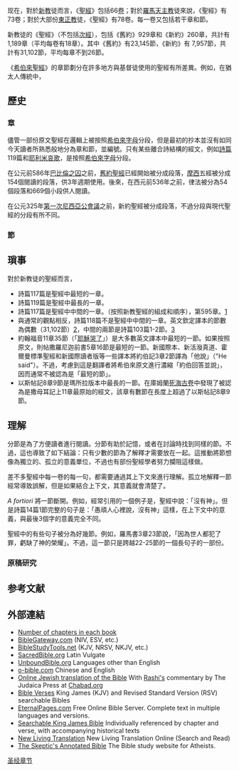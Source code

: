 {{圣经相关}}{{圣经}}{{希伯来圣经目录}}{{新约圣经目录}}

现在，對於[[新教|新教]]徒而言，《[[聖經|聖經]]》包括66[[聖經各卷|卷]]；對於[[羅馬天主教|羅馬天主教]]徒來說，《聖經》有73卷；對於大部份[[東正教|東正教]]徒，《聖經》有78卷。每一卷又包括若干章和節。  

新教徒的《聖經》（不包括[[次經|次經]]），包括《舊約》929章和《新約》260章，共計有1,189章（平均每卷有18章）。其中《舊約》有23,145節，《新約》有 7,957節，共計有31,102節，平均每章不到26節。 

《[[希伯來聖經|希伯來聖經]]》的章節劃分在許多地方與基督徒使用的聖經有所差異。例如，在猶太人傳統中，<!-- the ascriptions to 詩篇 are regarded as 獨立的 verses, making 116 more verses,然而基督徒的慣例 is to count and number each Psalm ascription together with the first verse following it. -->  

==歷史==
===章===
儘管一部份原文聖經在邏輯上被按照[[希伯來字母|希伯來字母]]分段，但是最初的抄本並沒有如同今天讀者所熟悉般地分為章和節，並編號。只有某些離合詩結構的經文，例如[[詩篇|詩篇]]119篇和[[耶利米哀歌|耶利米哀歌]]，是按照[[希伯來字母|希伯來字母]]分段。

在公元前586年[[巴比倫之囚|巴比倫之囚]]之前，[[舊約聖經|舊約聖經]]已經開始被分成段落，[[摩西|摩西]]五經被分成154個閱讀的段落，供3年週期使用。後來，在西元前536年之前，律法被分為54個段落和669個小段供人閱讀。

在公元325年[[第一次尼西亞公會議|第一次尼西亞公會議]]之前，新約聖經被分成段落，不過分段與現代聖經的分段有所不同。

===節===

==瑣事==
對於新教徒的聖經而言，
* 詩篇117篇是聖經中最短的一章。
* 詩篇119篇是聖經中最長的一章。
* 詩篇117篇是聖經中中間的一章。（按照新教聖經的組成和順序），第595章。[https://web.archive.org/web/20050828035123/http://www.breakthechain.org/exclusives/midbible.html]  
* 與通常的觀點相反，詩篇118篇不是聖經中中間的一章。英文欽定譯本的節數為偶數（31,102節）[https://web.archive.org/web/20070810180649/http://www.blueletterbible.org/study/misc/66books.html]，中間的兩節是詩篇103篇1-2節。[http://www.biblebelievers.com/believers-org/kjv-stats.html]{{Wayback|url=http://www.biblebelievers.com/believers-org/kjv-stats.html |date=20070529221735 }}
* 約翰福音11章35節（「[[耶穌哭了|耶穌哭了]]」）是大多數英文譯本中最短的一節。如果按照原文，則帖撒羅尼迦前書5章16節是最短的一節。新國際本、新活潑真道、霍爾曼標準聖經和新國際讀者版等一些譯本將約伯記3章2節譯為「他說」（"He said"）。不過，考慮到這是翻譯者將希伯來原文進行濃縮「約伯回答並說」，因而通常不被認為是「最短的節」。
* 以斯帖記8章9節是瑪所拉版本中最長的一節。在庫姆蘭[[死海古卷|死海古卷]]中發現了被認為是撒母耳記上11章最原始的經文，該章有數節在長度上超過了以斯帖記8章9節。

==理解==
分節是為了方便讀者進行閱讀。分節有助於記憶，或者在討論時找到同樣的節。不過，這也導致了如下結論：只有少數的節為了解釋才需要放在一起。這推動將節想像為獨立的、孤立的意義單位，不過也有部份聖經學者努力攔阻這樣做。 

差不多聖經中每一卷的每一句，都需要通過其上下文來進行理解。孤立地解釋一節經常導致誤解，但是如果結合上下文，其意義就會清楚了。  

''A fortiori'' 將一節斷開。例如，經常引用的一個例子是，聖經中說：「沒有神」。但是詩篇14篇1節完整的句子是：「愚頑人心裡說，沒有神」這樣，在上下文中的意義，與最後3個字的意義完全不同。

聖經中的有些句子被分為好幾節。例如，羅馬書3章23節說，「因為世人都犯了罪，虧缺了神的榮耀」。不過，這一節只是跨越22-25節的一個長句子的一部份。

===原稿研究===

== 参考文献 ==
{{Reflist}}

== 外部連結 ==
*[https://web.archive.org/web/20070317104319/http://www.greatcommission.com/BibleBookChapters.htm Number of chapters in each book]
*[http://www.BibleGateway.com/ BibleGateway.com]{{Wayback|url=http://www.biblegateway.com/ |date=20190816032336 }} (NIV, ESV, etc.)
*[http://biblestudytools.net/ BibleStudyTools.net]{{Wayback|url=http://biblestudytools.net/ |date=20070509052456 }} (KJV, NRSV, NKJV, etc.)
*[http://www.sacredbible.org/ SacredBible.org]{{Wayback|url=http://www.sacredbible.org/ |date=20070517224710 }} Latin Vulgate
*[http://www.unboundbible.org/ UnboundBible.org]{{Wayback|url=http://www.unboundbible.org/ |date=20070510085014 }} Languages other than English
*[http://www.o-bible.com/ o-bible.com]{{Wayback|url=http://www.o-bible.com/ |date=20070524044659 }} Chinese and English
*[http://www.chabad.org/article.asp?AID=63255 Online Jewish translation of the Bible]{{Wayback|url=http://www.chabad.org/article.asp?AID=63255 |date=20181006211058 }} With [[Rashi|Rashi's]] commentary by The Judaica Press at [[Chabad.org|Chabad.org]]
*[http://www.mybiblescripture.com/ Bible Verses]{{Wayback|url=http://www.mybiblescripture.com/ |date=20070727023102 }} King James (KJV) and Revised Standard Version (RSV) searchable Bibles
*[http://www.EternalPages.com/ EternalPages.com]{{Wayback|url=http://www.eternalpages.com/ |date=20181103023733 }} Free Online Bible Server. Complete text in multiple languages and versions.
*[http://www.biblicalproportions.com/ Searchable King James Bible]{{Wayback|url=http://www.biblicalproportions.com/ |date=20080705013230 }} Individually referenced by chapter and verse, with accompanying historical texts
*[https://web.archive.org/web/20070516002207/http://www.newlivingtranslation.com/ New Living Translation] New Living Translation Online (Search and Read)
*[http://www.skepticsannotatedbible.com/ The Skeptic's Annotated Bible]{{Wayback|url=http://www.skepticsannotatedbible.com/ |date=20070509065347 }} The Bible study website for Atheists.

{{聖經書卷}}

[[Category:圣经章节|]]